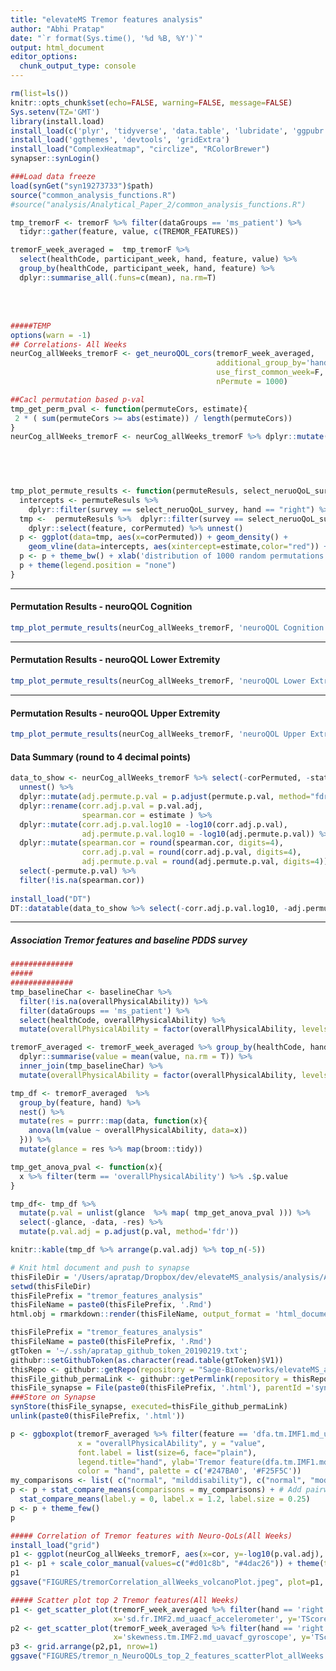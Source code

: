 ```yaml
---
title: "elevateMS Tremor features analysis"
author: "Abhi Pratap"
date: "`r format(Sys.time(), '%d %B, %Y')`"
output: html_document
editor_options: 
  chunk_output_type: console
---
```




```r
rm(list=ls())
knitr::opts_chunk$set(echo=FALSE, warning=FALSE, message=FALSE)
Sys.setenv(TZ='GMT')
library(install.load)
install_load(c('plyr', 'tidyverse', 'data.table', 'lubridate', 'ggpubr', 'synapser'))
install_load('ggthemes', 'devtools', 'gridExtra')
install_load("ComplexHeatmap", "circlize", "RColorBrewer")
synapser::synLogin()

###Load data freeze
load(synGet("syn19273733")$path)
source("common_analysis_functions.R")
#source("analysis/Analytical_Paper_2/common_analysis_functions.R")
```



```r


tmp_tremorF <- tremorF %>% filter(dataGroups == 'ms_patient') %>% 
  tidyr::gather(feature, value, c(TREMOR_FEATURES))

tremorF_week_averaged =  tmp_tremorF %>% 
  select(healthCode, participant_week, hand, feature, value) %>%
  group_by(healthCode, participant_week, hand, feature) %>% 
  dplyr::summarise_all(.funs=c(mean), na.rm=T) 
```


<br>
<br>

```r
#####TEMP
options(warn = -1)
## Correlations- All Weeks
neurCog_allWeeks_tremorF <- get_neuroQOL_cors(tremorF_week_averaged, 
                                              additional_group_by='hand', 
                                              use_first_common_week=F,
                                              nPermute = 1000)

##Cacl permutation based p-val
tmp_get_perm_pval <- function(permuteCors, estimate){
 2 * ( sum(permuteCors >= abs(estimate)) / length(permuteCors))
}
neurCog_allWeeks_tremorF <- neurCog_allWeeks_tremorF %>% dplyr::mutate(permute.p.val = map2(corPermuted, estimate, tmp_get_perm_pval))
```


<br>
-----

```r
tmp_plot_permute_results <- function(permuteResuls, select_neruoQoL_survey){
  intercepts <- permuteResuls %>% 
    dplyr::filter(survey == select_neruoQoL_survey, hand == "right") %>% dplyr::select(feature, estimate, survey)
  tmp <-  permuteResuls %>%  dplyr::filter(survey == select_neruoQoL_survey, hand == "right") %>% 
    dplyr::select(feature, corPermuted) %>% unnest()
  p <- ggplot(data=tmp, aes(x=corPermuted)) + geom_density() + 
    geom_vline(data=intercepts, aes(xintercept=estimate,color="red")) +  facet_wrap(feature ~ .) 
  p <- p + theme_bw() + xlab('distribution of 1000 random permutations') + ggtitle(select_neruoQoL_survey)
  p + theme(legend.position = "none")
}
```


-----

#### Permutation Results - neuroQOL Cognition

```r
tmp_plot_permute_results(neurCog_allWeeks_tremorF, 'neuroQOL Cognition')
```


-----

#### Permutation Results - neuroQOL Lower Extremity

```r
tmp_plot_permute_results(neurCog_allWeeks_tremorF, 'neuroQOL Lower Extremity')
```


-----

#### Permutation Results - neuroQOL Upper Extremity

```r
tmp_plot_permute_results(neurCog_allWeeks_tremorF, 'neuroQOL Upper Extremity')
```





#### Data Summary (round to 4 decimal points)

```r
data_to_show <- neurCog_allWeeks_tremorF %>% select(-corPermuted, -statistic, -p.value, -method, -alternative) %>%
  unnest() %>% 
  dplyr::mutate(adj.permute.p.val = p.adjust(permute.p.val, method="fdr")) %>% 
  dplyr::rename(corr.adj.p.val = p.val.adj,
                spearman.cor = estimate ) %>%
  dplyr::mutate(corr.adj.p.val.log10 = -log10(corr.adj.p.val),
                adj.permute.p.val.log10 = -log10(adj.permute.p.val)) %>%
  dplyr::mutate(spearman.cor = round(spearman.cor, digits=4),
                corr.adj.p.val = round(corr.adj.p.val, digits=4),
                adj.permute.p.val = round(adj.permute.p.val, digits=4)) %>%
  select(-permute.p.val) %>%
  filter(!is.na(spearman.cor))
  
install_load("DT")
DT::datatable(data_to_show %>% select(-corr.adj.p.val.log10, -adj.permute.p.val.log10), rownames=F)
```


----


##### Association Tremor features and baseline PDDS survey

```r
##############
##### 
##############
tmp_baselineChar <- baselineChar %>% 
  filter(!is.na(overallPhysicalAbility)) %>%
  filter(dataGroups == 'ms_patient') %>%
  select(healthCode, overallPhysicalAbility) %>%
  mutate(overallPhysicalAbility = factor(overallPhysicalAbility, levels=c('normal', 'milddisability', 'moderatedisability', 'gaitdisability')))

tremorF_averaged <- tremorF_week_averaged %>% group_by(healthCode, hand, feature) %>% 
  dplyr::summarise(value = mean(value, na.rm = T)) %>%
  inner_join(tmp_baselineChar) %>%
  mutate(overallPhysicalAbility = factor(overallPhysicalAbility, levels=c('normal', 'milddisability', 'moderatedisability', 'gaitdisability')))

tmp_df <- tremorF_averaged  %>%
  group_by(feature, hand) %>%
  nest() %>%
  mutate(res = purrr::map(data, function(x){
    anova(lm(value ~ overallPhysicalAbility, data=x))
  })) %>%
  mutate(glance = res %>% map(broom::tidy))

tmp_get_anova_pval <- function(x){
  x %>% filter(term == 'overallPhysicalAbility') %>% .$p.value
}

tmp_df<- tmp_df %>% 
  mutate(p.val = unlist(glance  %>% map( tmp_get_anova_pval ))) %>%
  select(-glance, -data, -res) %>%
  mutate(p.val.adj = p.adjust(p.val, method='fdr'))

knitr::kable(tmp_df %>% arrange(p.val.adj) %>% top_n(-5))
```





```r
# Knit html document and push to synapse
thisFileDir = '/Users/apratap/Dropbox/dev/elevateMS_analysis/analysis/Analytical_Paper_2/'
setwd(thisFileDir)
thisFilePrefix = "tremor_features_analysis"
thisFileName = paste0(thisFilePrefix, '.Rmd')
html.obj = rmarkdown::render(thisFileName, output_format = 'html_document')

thisFilePrefix = "tremor_features_analysis"
thisFileName = paste0(thisFilePrefix, '.Rmd')
gtToken = '~/.ssh/apratap_github_token_20190219.txt';
githubr::setGithubToken(as.character(read.table(gtToken)$V1))
thisRepo <- githubr::getRepo(repository = "Sage-Bionetworks/elevateMS_analysis", ref="branch", refName='master')
thisFile_github_permaLink <- githubr::getPermlink(repository = thisRepo, repositoryPath=paste0('analysis/Analytical_Paper_2/',thisFileName))
thisFile_synapse = File(paste0(thisFilePrefix, '.html'), parentId ='syn11315047')
###Store on Synapse
synStore(thisFile_synapse, executed=thisFile_github_permaLink)
unlink(paste0(thisFilePrefix, '.html'))
```




```r
p <- ggboxplot(tremorF_averaged %>% filter(feature == 'dfa.tm.IMF1.md_uaacf_accelerometer'), 
               x = "overallPhysicalAbility", y = "value", 
               font.label = list(size=6, face="plain"),
               legend.title="hand", ylab='Tremor feature(dfa.tm.IMF1.md_uaacf_accelerometer)', width=.5, size=.3,
               color = "hand", palette = c('#247BA0', '#F25F5C'))
my_comparisons <- list( c("normal", "milddisability"), c("normal", "moderatedisability"))
p <- p + stat_compare_means(comparisons = my_comparisons) + # Add pairwise comparisons p-value
  stat_compare_means(label.y = 0, label.x = 1.2, label.size = 0.25) 
p <- p + theme_few()
p
```


```r
##### Correlation of Tremor features with Neuro-QoLs(All Weeks)
install_load("grid")
p1 <- ggplot(neurCog_allWeeks_tremorF, aes(x=cor, y=-log10(p.val.adj), color=hand)) + theme_few() + geom_point(size=.7)  + facet_grid( . ~ survey )
p1 <- p1 + scale_color_manual(values=c("#d01c8b", "#4dac26")) + theme(text = element_text(size=15)) + xlab('correlation(spearman)') + geom_hline(yintercept=2, color='grey30', size=.8) + theme(panel.spacing = unit(2, "lines"))
p1
ggsave("FIGURES/tremorCorrelation_allWeeks_volcanoPlot.jpeg", plot=p1, height=4, width=10, units="in", dpi=300)
```



```r
##### Scatter plot top 2 Tremor features(All Weeks) 
p1 <- get_scatter_plot(tremorF_week_averaged %>% filter(hand == 'right'), nQOL_uppExtremity_week_avg, 
                       x='sd.fr.IMF2.md_uaacf_accelerometer', y='TScore', use_first_common_week = F)
p2 <- get_scatter_plot(tremorF_week_averaged %>% filter(hand == 'right'), nQOL_uppExtremity_week_avg, 
                       x='skewness.tm.IMF2.md_uavacf_gyroscope', y='TScore', use_first_common_week = F)
p3 <- grid.arrange(p2,p1, nrow=1)
ggsave("FIGURES/tremor_n_NeuroQOLs_top_2_features_scatterPlot_allWeeks.png", p3, height=3, width=9, units="in", dpi=150)
```



